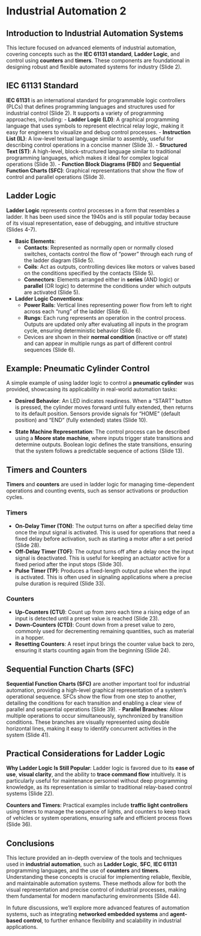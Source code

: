 <!-- lecture10_industrial_automation2.qmd -->

# Industrial Automation 2

## Introduction to Industrial Automation Systems

This lecture focused on advanced elements of industrial automation, covering concepts such as the **IEC 61131 standard**, **Ladder Logic**, and control using **counters** and **timers**. These components are foundational in designing robust and flexible automated systems for industry (Slide 2).

## IEC 61131 Standard

**IEC 61131** is an international standard for programmable logic controllers (PLCs) that defines programming languages and structures used for industrial control (Slide 2). It supports a variety of programming approaches, including: - **Ladder Logic (LD)**: A graphical programming language that uses symbols to represent electrical relay logic, making it easy for engineers to visualize and debug control processes. - **Instruction List (IL)**: A low-level textual language similar to assembly, useful for describing control operations in a concise manner (Slide 3). - **Structured Text (ST)**: A high-level, block-structured language similar to traditional programming languages, which makes it ideal for complex logical operations (Slide 3). - **Function Block Diagrams (FBD)** and **Sequential Function Charts (SFC)**: Graphical representations that show the flow of control and parallel operations (Slide 3).

## Ladder Logic

**Ladder Logic** represents control processes in a form that resembles a ladder. It has been used since the 1940s and is still popular today because of its visual representation, ease of debugging, and intuitive structure (Slides 4-7).

-   **Basic Elements**:
    -   **Contacts**: Represented as normally open or normally closed switches, contacts control the flow of "power" through each rung of the ladder diagram (Slide 5).
    -   **Coils**: Act as outputs, controlling devices like motors or valves based on the conditions specified by the contacts (Slide 5).
    -   **Connectors**: Elements arranged either in **series** (AND logic) or **parallel** (OR logic) to determine the conditions under which outputs are activated (Slide 5).
-   **Ladder Logic Conventions**:
    -   **Power Rails**: Vertical lines representing power flow from left to right across each "rung" of the ladder (Slide 6).
    -   **Rungs**: Each rung represents an operation in the control process. Outputs are updated only after evaluating all inputs in the program cycle, ensuring deterministic behavior (Slide 6).
    -   Devices are shown in their **normal condition** (inactive or off state) and can appear in multiple rungs as part of different control sequences (Slide 6).

## Example: Pneumatic Cylinder Control

A simple example of using ladder logic to control a **pneumatic cylinder** was provided, showcasing its applicability in real-world automation tasks:

-   **Desired Behavior**: An LED indicates readiness. When a "START" button is pressed, the cylinder moves forward until fully extended, then returns to its default position. Sensors provide signals for "HOME" (default position) and "END" (fully extended) states (Slide 10).

-   **State Machine Representation**: The control process can be described using a **Moore state machine**, where inputs trigger state transitions and determine outputs. Boolean logic defines the state transitions, ensuring that the system follows a predictable sequence of actions (Slide 13).

## Timers and Counters

**Timers** and **counters** are used in ladder logic for managing time-dependent operations and counting events, such as sensor activations or production cycles.

### Timers

-   **On-Delay Timer (TON)**: The output turns on after a specified delay time once the input signal is activated. This is used for operations that need a fixed delay before activation, such as starting a motor after a set period (Slide 28).
-   **Off-Delay Timer (TOF)**: The output turns off after a delay once the input signal is deactivated. This is useful for keeping an actuator active for a fixed period after the input stops (Slide 30).
-   **Pulse Timer (TP)**: Produces a fixed-length output pulse when the input is activated. This is often used in signaling applications where a precise pulse duration is required (Slide 33).

### Counters

-   **Up-Counters (CTU)**: Count up from zero each time a rising edge of an input is detected until a preset value is reached (Slide 23).
-   **Down-Counters (CTD)**: Count down from a preset value to zero, commonly used for decrementing remaining quantities, such as material in a hopper.
-   **Resetting Counters**: A reset input brings the counter value back to zero, ensuring it starts counting again from the beginning (Slide 24).

## Sequential Function Charts (SFC)

**Sequential Function Charts (SFC)** are another important tool for industrial automation, providing a high-level graphical representation of a system's operational sequence. SFCs show the flow from one step to another, detailing the conditions for each transition and enabling a clear view of parallel and sequential operations (Slide 39). - **Parallel Branches**: Allow multiple operations to occur simultaneously, synchronized by transition conditions. These branches are visually represented using double horizontal lines, making it easy to identify concurrent activities in the system (Slide 41).

## Practical Considerations for Ladder Logic

**Why Ladder Logic Is Still Popular**: Ladder logic is favored due to its **ease of use**, **visual clarity**, and the ability to **trace command flow** intuitively. It is particularly useful for maintenance personnel without deep programming knowledge, as its representation is similar to traditional relay-based control systems (Slide 22).

**Counters and Timers**: Practical examples include **traffic light controllers** using timers to manage the sequence of lights, and counters to keep track of vehicles or system operations, ensuring safe and efficient process flows (Slide 36).

## Conclusions

This lecture provided an in-depth overview of the tools and techniques used in **industrial automation**, such as **Ladder Logic**, **SFC**, **IEC 61131** programming languages, and the use of **counters** and **timers**. Understanding these concepts is crucial for implementing reliable, flexible, and maintainable automation systems. These methods allow for both the visual representation and precise control of industrial processes, making them fundamental for modern manufacturing environments (Slide 44).

In future discussions, we'll explore more advanced features of automation systems, such as integrating **networked embedded systems** and **agent-based control**, to further enhance flexibility and scalability in industrial applications.
